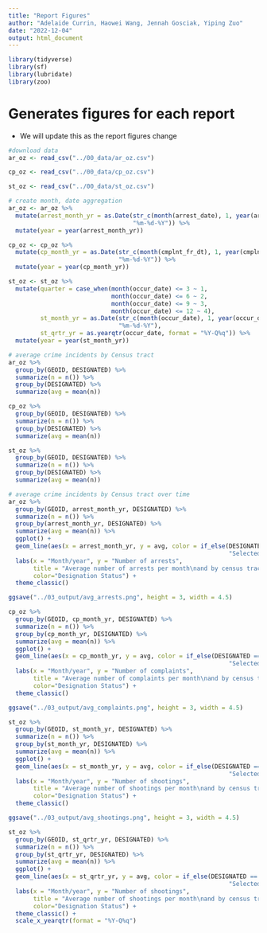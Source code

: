 ```yaml
---
title: "Report Figures"
author: "Adelaide Currin, Haowei Wang, Jennah Gosciak, Yiping Zuo"
date: "2022-12-04"
output: html_document
---
```


```r
library(tidyverse)
library(sf)
library(lubridate)
library(zoo)
```

# Generates figures for each report

* We will update this as the report figures change

```r
#download data
ar_oz <- read_csv("../00_data/ar_oz.csv")

cp_oz <- read_csv("../00_data/cp_oz.csv")

st_oz <- read_csv("../00_data/st_oz.csv")
```

```r
# create month, date aggregation
ar_oz <- ar_oz %>%
  mutate(arrest_month_yr = as.Date(str_c(month(arrest_date), 1, year(arrest_date), sep="-"),
                                   "%m-%d-%Y")) %>% 
  mutate(year = year(arrest_month_yr))

cp_oz <- cp_oz %>% 
  mutate(cp_month_yr = as.Date(str_c(month(cmplnt_fr_dt), 1, year(cmplnt_fr_dt), sep="-"),
                               "%m-%d-%Y")) %>% 
  mutate(year = year(cp_month_yr))

st_oz <- st_oz %>% 
  mutate(quarter = case_when(month(occur_date) <= 3 ~ 1,
                             month(occur_date) <= 6 ~ 2,
                             month(occur_date) <= 9 ~ 3,
                             month(occur_date) <= 12 ~ 4),
         st_month_yr = as.Date(str_c(month(occur_date), 1, year(occur_date), sep="-"), 
                               "%m-%d-%Y"),
         st_qrtr_yr = as.yearqtr(occur_date, format = "%Y-Q%q")) %>% 
  mutate(year = year(st_month_yr))
```


```r
# average crime incidents by Census tract
ar_oz %>% 
  group_by(GEOID, DESIGNATED) %>% 
  summarize(n = n()) %>%
  group_by(DESIGNATED) %>% 
  summarize(avg = mean(n))

cp_oz %>% 
  group_by(GEOID, DESIGNATED) %>% 
  summarize(n = n()) %>%
  group_by(DESIGNATED) %>% 
  summarize(avg = mean(n))

st_oz %>% 
  group_by(GEOID, DESIGNATED) %>% 
  summarize(n = n()) %>%
  group_by(DESIGNATED) %>% 
  summarize(avg = mean(n))
```


```r
# average crime incidents by Census tract over time
ar_oz %>% 
  group_by(GEOID, arrest_month_yr, DESIGNATED) %>% 
  summarize(n = n()) %>%
  group_by(arrest_month_yr, DESIGNATED) %>% 
  summarize(avg = mean(n)) %>% 
  ggplot() +
  geom_line(aes(x = arrest_month_yr, y = avg, color = if_else(DESIGNATED == TRUE, 
                                                              "Selected", "Eligible"))) +
  labs(x = "Month/year", y = "Number of arrests",
       title = "Average number of arrests per month\nand by census tract",
       color="Designation Status") +
  theme_classic()

ggsave("../03_output/avg_arrests.png", height = 3, width = 4.5)

cp_oz %>% 
  group_by(GEOID, cp_month_yr, DESIGNATED) %>% 
  summarize(n = n()) %>%
  group_by(cp_month_yr, DESIGNATED) %>% 
  summarize(avg = mean(n)) %>% 
  ggplot() +
  geom_line(aes(x = cp_month_yr, y = avg, color = if_else(DESIGNATED == TRUE, 
                                                              "Selected", "Eligible"))) +
  labs(x = "Month/year", y = "Number of complaints",
       title = "Average number of complaints per month\nand by census tract",
       color="Designation Status") +
  theme_classic()

ggsave("../03_output/avg_complaints.png", height = 3, width = 4.5)

st_oz %>% 
  group_by(GEOID, st_month_yr, DESIGNATED) %>% 
  summarize(n = n()) %>%
  group_by(st_month_yr, DESIGNATED) %>% 
  summarize(avg = mean(n)) %>% 
  ggplot() +
  geom_line(aes(x = st_month_yr, y = avg, color = if_else(DESIGNATED == TRUE, 
                                                              "Selected", "Eligible"))) +
  labs(x = "Month/year", y = "Number of shootings",
       title = "Average number of shootings per month\nand by census tract",
       color="Designation Status") +
  theme_classic()

ggsave("../03_output/avg_shootings.png", height = 3, width = 4.5)

st_oz %>% 
  group_by(GEOID, st_qrtr_yr, DESIGNATED) %>% 
  summarize(n = n()) %>%
  group_by(st_qrtr_yr, DESIGNATED) %>% 
  summarize(avg = mean(n)) %>% 
  ggplot() +
  geom_line(aes(x = st_qrtr_yr, y = avg, color = if_else(DESIGNATED == TRUE, 
                                                              "Selected", "Eligible"))) +
  labs(x = "Month/year", y = "Number of shootings",
       title = "Average number of shootings per month\nand by census tract",
       color="Designation Status") +
  theme_classic() +
  scale_x_yearqtr(format = "%Y-Q%q")
```



